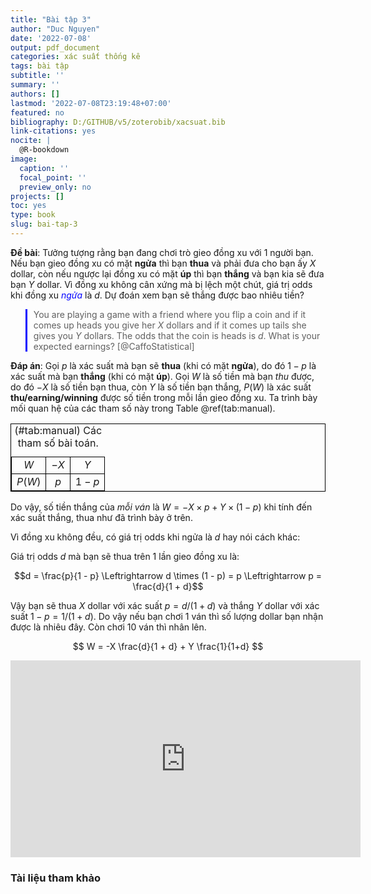 ```yaml
---
title: "Bài tập 3"
author: "Duc Nguyen"
date: '2022-07-08'
output: pdf_document
categories: xác suất thống kê
tags: bài tập
subtitle: ''
summary: ''
authors: []
lastmod: '2022-07-08T23:19:48+07:00'
featured: no
bibliography: D:/GITHUB/v5/zoterobib/xacsuat.bib
link-citations: yes
nocite: |
  @R-bookdown
image:
  caption: ''
  focal_point: ''
  preview_only: no
projects: []
toc: yes
type: book
slug: bai-tap-3
---
```


**Đề bài**: Tưởng tượng rằng bạn đang chơi trò gieo đồng xu với 1 người bạn. Nếu bạn gieo  đồng xu có mặt **ngửa** thì bạn **thua** và phải đưa cho bạn ấy $X$ dollar, còn nếu ngược lại đồng xu có mặt **úp** thì bạn **thắng** và bạn kia sẽ đưa bạn $Y$ dollar. Vì đồng xu không cân xứng mà bị lệch một chút, giá trị odds khi đồng xu <span style="color:blue">*ngửa*</span> là $d$. Dự đoán xem bạn sẽ thắng được bao nhiêu tiền?

> You are playing a game with a friend where you flip a coin and if it comes up heads you give her $X$ dollars and if it comes up tails she gives you $Y$ dollars. The odds that the coin is heads is $d$. What is your expected earnings? [@CaffoStatistical]

**Đáp án**: Gọi $p$ là xác suất mà bạn sẽ **thua** (khi có mặt **ngửa**), do đó $1 - p$ là xác suất mà bạn **thắng** (khi có mặt **úp**). Gọi $W$ là số tiền mà bạn *thu* được, do đó $-X$ là số tiền bạn thua, còn $Y$ là số tiền bạn thắng, $P(W)$ là xác suất **thu/earning/winning** được số tiền trong mỗi lần gieo đồng xu. Ta trình bày mối quan hệ của các tham số này trong Table \@ref(tab:manual). 

Table: (\#tab:manual) Các tham số bài toán.

|        |      |         |
|:------:|:----:|:-------:|
| $W$    | $-X$ | $Y$     |
| $P(W)$ | $p$  | $1 - p$ |

<style>
table {
    border-collapse: collapse;
    width: 100%;
}
table, th, td {
   border: 1px solid black;
}
blockquote {
    border-left: solid blue;
    padding-left: 10px;
}
</style>

Do vậy, số tiền thắng của *mỗi ván* là $W = -X \times p + Y \times (1 - p)$ khi tính đến xác suất thắng, thua như đã trình bày ở trên.

Vì đồng xu không đều, có giá trị odds khi ngửa là $d$ hay nói cách khác:

Giá trị odds $d$ mà bạn sẽ thua trên 1 lần gieo đồng xu là:

$$d = \frac{p}{1 - p} \Leftrightarrow d \times (1 - p) = p \Leftrightarrow p = \frac{d}{1 + d}$$

Vậy bạn sẽ thua $X$ dollar với xác suất $p = d/(1 + d)$ và thắng $Y$ dollar với xác suất $1 - p = 1/(1 + d)$. Do vậy nếu bạn chơi 1 ván thì số lượng dollar bạn nhận được là nhiêu đây. Còn chơi 10 ván thì nhân lên.

$$
W = -X \frac{d}{1 + d} + Y \frac{1}{1+d}
$$

<iframe width="560" height="315" src="https://www.youtube.com/embed/5J88Zq0q81o" title="YouTube video player" frameborder="0" allow="accelerometer; autoplay; clipboard-write; encrypted-media; gyroscope; picture-in-picture" allowfullscreen>

</iframe>

### Tài liệu tham khảo

